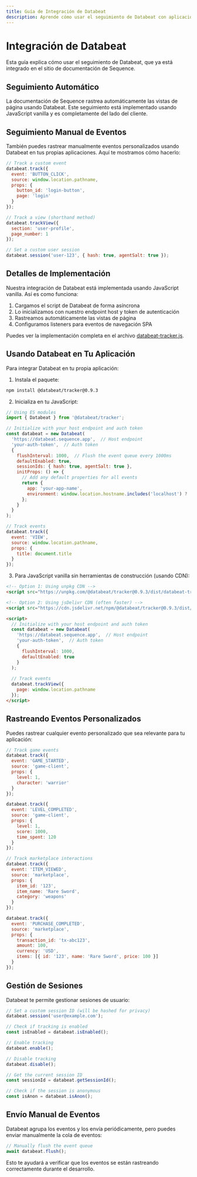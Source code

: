 ```yaml
---
title: Guía de Integración de Databeat
description: Aprende cómo usar el seguimiento de Databeat con aplicaciones Sequence
---
```


# Integración de Databeat

Esta guía explica cómo usar el seguimiento de Databeat, que ya está integrado en el sitio de documentación de Sequence.

## Seguimiento Automático

La documentación de Sequence rastrea automáticamente las vistas de página usando Databeat. Este seguimiento está implementado usando JavaScript vanilla y es completamente del lado del cliente.

## Seguimiento Manual de Eventos

También puedes rastrear manualmente eventos personalizados usando Databeat en tus propias aplicaciones. Aquí te mostramos cómo hacerlo:

```javascript
// Track a custom event
databeat.track({
  event: 'BUTTON_CLICK',
  source: window.location.pathname,
  props: {
    button_id: 'login-button',
    page: 'login'
  }
});

// Track a view (shorthand method)
databeat.trackView({
  section: 'user-profile',
  page_number: 1
});

// Set a custom user session
databeat.session('user-123', { hash: true, agentSalt: true });
```

## Detalles de Implementación

Nuestra integración de Databeat está implementada usando JavaScript vanilla. Así es como funciona:

1. Cargamos el script de Databeat de forma asíncrona
2. Lo inicializamos con nuestro endpoint host y token de autenticación
3. Rastreamos automáticamente las vistas de página
4. Configuramos listeners para eventos de navegación SPA

Puedes ver la implementación completa en el archivo [databeat-tracker.js](/snippets/databeat-tracker.js).

## Usando Databeat en Tu Aplicación

Para integrar Databeat en tu propia aplicación:

1. Instala el paquete:

```bash
npm install @databeat/tracker@0.9.3
```

2. Inicializa en tu JavaScript:

```javascript
// Using ES modules
import { Databeat } from '@databeat/tracker';

// Initialize with your host endpoint and auth token
const databeat = new Databeat(
  'https://databeat.sequence.app',  // Host endpoint
  'your-auth-token',  // Auth token
  {
    flushInterval: 1000,  // Flush the event queue every 1000ms
    defaultEnabled: true,
    sessionIds: { hash: true, agentSalt: true },
    initProps: () => {
      // Add any default properties for all events
      return {
        app: 'your-app-name',
        environment: window.location.hostname.includes('localhost') ? 'development' : 'production'
      };
    }
  }
);

// Track events
databeat.track({
  event: 'VIEW',
  source: window.location.pathname,
  props: {
    title: document.title
  }
});
```

3. Para JavaScript vanilla sin herramientas de construcción (usando CDN):

```html
<!-- Option 1: Using unpkg CDN -->
<script src="https://unpkg.com/@databeat/tracker@0.9.3/dist/databeat-tracker.js"></script>

<!-- Option 2: Using jsDelivr CDN (often faster) -->
<script src="https://cdn.jsdelivr.net/npm/@databeat/tracker@0.9.3/dist/databeat-tracker.js"></script>

<script>
  // Initialize with your host endpoint and auth token
  const databeat = new Databeat(
    'https://databeat.sequence.app',  // Host endpoint  
    'your-auth-token',  // Auth token
    {
      flushInterval: 1000,
      defaultEnabled: true
    }
  );
  
  // Track events
  databeat.trackView({
    page: window.location.pathname
  });
</script>
```

## Rastreando Eventos Personalizados

Puedes rastrear cualquier evento personalizado que sea relevante para tu aplicación:

```javascript
// Track game events
databeat.track({
  event: 'GAME_STARTED',
  source: 'game-client',
  props: { 
    level: 1, 
    character: 'warrior'
  }
});

databeat.track({
  event: 'LEVEL_COMPLETED',
  source: 'game-client',
  props: { 
    level: 1, 
    score: 1000, 
    time_spent: 120
  }
});

// Track marketplace interactions
databeat.track({
  event: 'ITEM_VIEWED',
  source: 'marketplace',
  props: { 
    item_id: '123', 
    item_name: 'Rare Sword', 
    category: 'weapons'
  }
});

databeat.track({
  event: 'PURCHASE_COMPLETED',
  source: 'marketplace',
  props: { 
    transaction_id: 'tx-abc123',
    amount: 100,
    currency: 'USD',
    items: [{ id: '123', name: 'Rare Sword', price: 100 }]
  }
});
```

## Gestión de Sesiones

Databeat te permite gestionar sesiones de usuario:

```javascript
// Set a custom session ID (will be hashed for privacy)
databeat.session('user@example.com');

// Check if tracking is enabled
const isEnabled = databeat.isEnabled();

// Enable tracking
databeat.enable();

// Disable tracking
databeat.disable();

// Get the current session ID
const sessionId = databeat.getSessionId();

// Check if the session is anonymous
const isAnon = databeat.isAnon();
```

## Envío Manual de Eventos

Databeat agrupa los eventos y los envía periódicamente, pero puedes enviar manualmente la cola de eventos:

```javascript
// Manually flush the event queue
await databeat.flush();
```

Esto te ayudará a verificar que los eventos se están rastreando correctamente durante el desarrollo.

